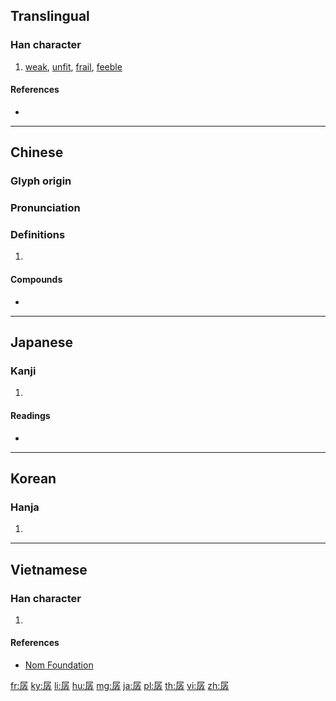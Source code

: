 {{character info/new}}
==Translingual==

===Han character===
{{Han char|rn=39|rad=子|as=09|sn=12|four=77247|canj=SNDD|ids=⿸尸孨}}

# [[weak]], [[unfit]], [[frail]], [[feeble]]

====References====
* {{Han ref|kx=0280.080|dkj=07000|dj=0549.070|hdz=21017.120|uh=5B71|ud=23409|bh=B447|bd=46151}}

----

==Chinese==
{{zh-forms}}

===Glyph origin===
{{Han etym}}

===Pronunciation===
{{zh-pron
|m=càn,chán
|c=caan3,saan4
|mc=y
|oc=y
|ma=
|cat=a
}}

===Definitions===
{{zh-hanzi}}

# {{rfdef|lang=zh}}

====Compounds====
* {{zh-l|孱頭|coward}}

----

==Japanese==

===Kanji===
{{ja-kanji|grade=|rs=子09}}

# {{defn|lang=ja|sort=子09}}

====Readings====
* {{ja-readings|on=[[せん]] (sen), [[さん]] (san)|kun=[[よわい]] (yowai)}}

----

==Korean==

===Hanja===
{{ko-hanja|hangeul=잔|rv=jan|mr=chan}}

# {{defn|lang=ko|sort=子09}}

----

==Vietnamese==

===Han character===
{{vi-readings|rs=子09|hanviet=[[sàn]], [[sờn]]}}

# {{defn|lang=vi|sort=子09}}

====References====
* [http://nomfoundation.org/common/nom_details.php?codepoint=5b71 Nom Foundation]

[[fr:孱]]
[[ky:孱]]
[[li:孱]]
[[hu:孱]]
[[mg:孱]]
[[ja:孱]]
[[pl:孱]]
[[th:孱]]
[[vi:孱]]
[[zh:孱]]